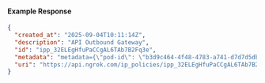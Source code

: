 
#### Example Response

```json
{
  "created_at": "2025-09-04T10:11:14Z",
  "description": "API Outbound Gateway",
  "id": "ipp_32ELEgHfuPaCCgAL6TAb7B2Fq3e",
  "metadata": "metadata={\"pod-id\": \"b3d9c464-4f48-4783-a741-d7d7d5db310f\"}",
  "uri": "https://api.ngrok.com/ip_policies/ipp_32ELEgHfuPaCCgAL6TAb7B2Fq3e"
}
```
